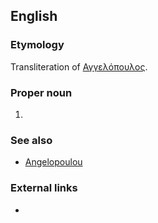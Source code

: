 ==English==
===Etymology===
Transliteration of {{etyl|el}} [[Αγγελόπουλος]].

===Proper noun===
{{en-proper noun}}

# {{surname|transliteration of a Greek|from=Greek}}

===See also===
* [[Angelopoulou]]

===External links===
* {{pedialite}}